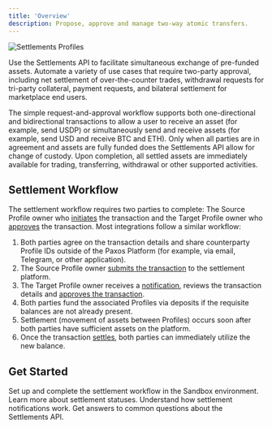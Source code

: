 ```yaml
---
title: 'Overview'
description: Propose, approve and manage two-way atomic transfers.
---
```



![Settlements Profiles](/images/settlement-profiles.png)

Use the Settlements API to facilitate simultaneous exchange of pre-funded assets.
Automate a variety of use cases that require two-party approval, including
net settlement of over-the-counter trades, withdrawal requests for tri-party collateral, payment requests, and bilateral settlement for marketplace end users.

The simple request-and-approval workflow supports both one-directional and bidirectional transactions to allow a user to receive an asset (for example, send USDP) or simultaneously send and receive assets (for example, send USD and receive BTC and ETH).
Only when all parties are in agreement and assets are fully funded does the Settlements API allow for change of custody.
Upon completion, all settled assets are immediately available for trading, transferring, withdrawal or other supported activities.

## Settlement Workflow

The settlement workflow requires two parties to complete: The Source Profile owner who [initiates](/api-reference/endpoints/settlement/create-transaction) the transaction and the Target Profile owner who [approves](/api-reference/endpoints/settlement/affirm-transaction) the transaction.
Most integrations follow a similar workflow:

1. Both parties agree on the transaction details and share counterparty Profile IDs outside of the Paxos Platform (for example, via email, Telegram, or other application).
1. The Source Profile owner [submits the transaction](/api-reference/endpoints/settlement/create-transaction) to the settlement platform.
1. The Target Profile owner receives a [notification](/guides/settlements/notification), reviews the transaction details and [approves the transaction](/api-reference/endpoints/settlement/affirm-transaction).
1. Both parties fund the associated Profiles via deposits if the requisite balances are not already present.
1. Settlement (movement of assets between Profiles) occurs soon after both parties have sufficient assets on the platform.
1. Once the transaction [settles](/guides/settlements/status), both parties can immediately utilize the new balance.

## Get Started

<CardGroup cols={2}>
  <Card title="Quickstart" href="/guides/settlements/quickstart" icon="rocket">
    Set up and complete the settlement workflow in the Sandbox environment.
  </Card>
  <Card title="Statuses" href="/guides/settlements/status" icon="list-check">
    Learn more about settlement statuses.
  </Card>
  <Card title="Notifications" href="/guides/settlements/notification" icon="bell">
    Understand how settlement notifications work.
  </Card>
    <Card title="FAQ" href="/guides/settlements/faq" icon="circle-question">
    Get answers to common questions about the Settlements API.
  </Card>
</CardGroup>
